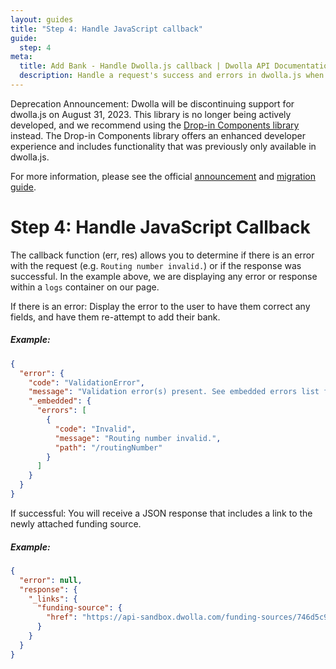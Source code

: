 ```yaml
---
layout: guides
title: "Step 4: Handle JavaScript callback"
guide:
  step: 4
meta:
  title: Add Bank - Handle Dwolla.js callback | Dwolla API Documentation
  description: Handle a request's success and errors in dwolla.js when adding a bank.
---
```


<AlertBar variation="announcement">
  Deprecation Announcement: Dwolla will be discontinuing support for dwolla.js on August 31, 2023. This library is no longer being actively developed, and we recommend using the <a href="/concepts/drop-in-components">Drop-in Components library</a> instead. The Drop-in Components library offers an enhanced developer experience and includes functionality that was previously only available in dwolla.js.

For more information, please see the official <a href="https://discuss.dwolla.com/t/may-2023-updates-retiring-dwolla-s-client-side-javascript-library-dwolla-js/8969">announcement</a> and <a href="https://discuss.dwolla.com/t/migration-guide-dwolla-js-to-dwolla-web-js/8968">migration guide</a>.

</AlertBar>

# Step 4: Handle JavaScript Callback

The callback function (err, res) allows you to determine if there is an error with the request (e.g. `Routing number invalid.`) or if the response was successful. In the example above, we are displaying any error or response within a `logs` container on our page.

If there is an error: Display the error to the user to have them correct any fields, and have them re-attempt to add their bank.

##### Example:

```json
{
  "error": {
    "code": "ValidationError",
    "message": "Validation error(s) present. See embedded errors list for more details.",
    "_embedded": {
      "errors": [
        {
          "code": "Invalid",
          "message": "Routing number invalid.",
          "path": "/routingNumber"
        }
      ]
    }
  }
}
```

If successful: You will receive a JSON response that includes a link to the newly attached funding source.

##### Example:

```json
{
  "error": null,
  "response": {
    "_links": {
      "funding-source": {
        "href": "https://api-sandbox.dwolla.com/funding-sources/746d5c93-acb9-4826-a9c1-78ecf16401a6"
      }
    }
  }
}
```
